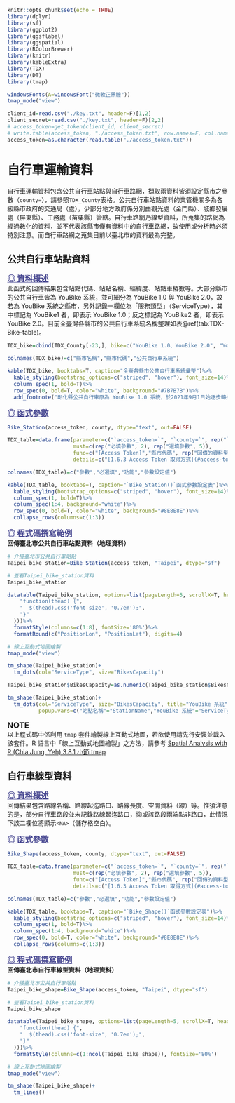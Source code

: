```r
knitr::opts_chunk$set(echo = TRUE)
library(dplyr)
library(sf)
library(ggplot2)
library(ggsflabel)
library(ggspatial)
library(RColorBrewer)
library(knitr)
library(kableExtra)
library(TDX)
library(DT)
library(tmap)

windowsFonts(A=windowsFont("微軟正黑體"))
tmap_mode("view")

client_id=read.csv("./key.txt", header=F)[1,2]
client_secret=read.csv("./key.txt", header=F)[2,2]
# access_token=get_token(client_id, client_secret)
# write.table(access_token, "./access_token.txt", row.names=F, col.names=F)
access_token=as.character(read.table("./access_token.txt"))
```

# **自行車運輸資料**
自行車運輸資料包含公共自行車站點與自行車路網，擷取兩資料皆須設定縣市之參數（`county=`），請參照`TDX_County`表格。公共自行車站點資料的業管機關多為各級縣市政府的交通局（處），少部分地方政府係分別由觀光處（金門縣）、城鄉發展處（屏東縣）、工務處（苗栗縣）管轄。自行車路網乃線型資料，所蒐集的路網為經過數化的資料，並不代表該縣市僅有資料中的自行車路網，故使用或分析時必須特別注意。而自行車路網之蒐集目前以臺北市的資料最為完整。  


## 公共自行車站點資料
<font color="#484891" size="4"><u>**◎ 資料概述**</u></font>  
此函式的回傳結果包含站點代碼、站點名稱、經緯度、站點車樁數等。大部分縣市的公共自行車皆為 YouBike 系統，並可細分為 YouBike 1.0 與 YouBike 2.0，故若為 YouBike 系統之縣市，另外記錄一欄位為「服務類型」（ServiceType），其中標記為 YouBike1 者，即表示 YouBike 1.0；反之標記為 YouBike2 者，即表示 YouBike 2.0。目前全臺灣各縣市的公共自行車系統名稱整理如表\@ref(tab:TDX-Bike-table)。  

```r
TDX_bike=cbind(TDX_County[-23,], bike=c("YouBike 1.0、YouBike 2.0", "YouBike 1.0、YouBike 2.0", "YouBike 1.0", "YouBike 1.0、YouBike 2.0 （ibike）", "T-Bike", "YouBike 2.0", "--", "YouBike 1.0", "--", "YouBike 1.0", "-- （參見備註）", "--", "--", "--", "YouBike 2.0", "Pbike", "--", "--", "--", "K Bike", "--", "--"))

colnames(TDX_bike)=c("縣市名稱","縣市代碼","公共自行車系統")

kable(TDX_bike, booktabs=T, caption="全臺各縣市公共自行車系統彙整")%>%
  kable_styling(bootstrap_options=c("striped", "hover"), font_size=14)%>%
  column_spec(1, bold=T)%>%
  row_spec(0, bold=T, color="white", background="#7B7B7B")%>%
  add_footnote("彰化縣公共自行車原為 YouBike 1.0 系統，於2021年9月1日始逐步轉換為 Moovo 無樁系統，惟目前此公共自行車的站點資料尚未匯入 TDX 平臺！", notation="symbol")
```


<font color="#484891" size="4"><u>**◎ 函式參數**</u></font>  
```r
Bike_Station(access_token, county, dtype="text", out=FALSE)
```

```r
TDX_table=data.frame(parameter=c("`access_token=`", "`county=`", rep("`dtype=`", 2), rep("`out=`", 3)),
                     must=c(rep("必填參數", 2), rep("選填參數", 5)),
                     func=c("[Access Token]","縣市代碼", rep("回傳的資料型態", 2), rep("匯出資料之路徑", 3)),
                     details=c("[1.6.3 Access Token 取得方式](#access-token-取得方式)", "請參照`TDX_County`表格，並確保所輸入的縣市具公共自行車系統", "`text`：純文字形式，其資料型態屬`data.frame` [**預設值**]", "`sf`：地理資料形式，其資料型態屬`sf`","`FALSE`：不匯出資料至本機 [**預設值**]" ,"若回傳的資料型態為「`text`」：路徑必須含有`.csv`或`.txt`", "若回傳的資料型態為「`sf`」：路徑必須含有`.shp`"))

colnames(TDX_table)=c("參數","必選填","功能","參數設定值")

kable(TDX_table, booktabs=T, caption="`Bike_Station()`函式參數設定表")%>%
  kable_styling(bootstrap_options=c("striped", "hover"), font_size=14)%>%
  column_spec(1, bold=T)%>%
  column_spec(1:4, background="white")%>%
  row_spec(0, bold=T, color="white", background="#8E8E8E")%>%
  collapse_rows(columns=c(1:3))
```

<font color="#484891" size="4"><u>**◎ 程式碼撰寫範例**</u></font>  
**回傳臺北市公共自行車站點資料（地理資料）**
```r
# 介接臺北市公共自行車站點
Taipei_bike_station=Bike_Station(access_token, "Taipei", dtype="sf")
```

```r
# 查看Taipei_bike_station資料
Taipei_bike_station
```

```r
datatable(Taipei_bike_station, options=list(pageLength=5, scrollX=T, headerCallback = DT::JS(
    "function(thead) {",
    "  $(thead).css('font-size', '0.7em');",
    "}"
  )))%>%
  formatStyle(columns=c(1:8), fontSize='80%')%>%
  formatRound(c("PositionLon", "PositionLat"), digits=4)
```

```r
# 線上互動式地圖繪製
tmap_mode("view")

tm_shape(Taipei_bike_station)+
  tm_dots(col="ServiceType", size="BikesCapacity")
```

```r
Taipei_bike_station$BikesCapacity=as.numeric(Taipei_bike_station$BikesCapacity)

tm_shape(Taipei_bike_station)+
  tm_dots(col="ServiceType", size="BikesCapacity", title="YouBike 系統", labels=c("YouBike 1.0","YouBike 2.0"),
          popup.vars=c("站點名稱"="StationName","YouBike 系統"="ServiceType","站點車樁數"="BikesCapacity"))
```

:::notice
<font size="4">**NOTE**</font>  
以上程式碼中係利用 `tmap` 套件繪製線上互動式地圖，若欲使用請先行安裝並載入該套件。R 語言中「線上互動式地圖繪製」之方法，請參考 [Spatial Analysis with R (Chia Jung, Yeh) 3.8.1 小節 tmap](https://chiajung-yeh.github.io/Spatial-Analysis/data-visualization-with-maps.html#tmap)
:::



## 自行車線型資料
<font color="#484891" size="4"><u>**◎ 資料概述**</u></font>  
回傳結果包含路線名稱、路線起迄路口、路線長度、空間資料（線）等。惟須注意的是，部分自行車路段並未記錄路線起迄路口，抑或該路段兩端點非路口，此情況下該二欄位將顯示`<NA>`（儲存格空白）。  

<font color="#484891" size="4"><u>**◎ 函式參數**</u></font>  
```r
Bike_Shape(access_token, county, dtype="text", out=FALSE)
```

```r
TDX_table=data.frame(parameter=c("`access_token=`", "`county=`", rep("`dtype=`", 2), rep("`out=`", 3)),
                     must=c(rep("必填參數", 2), rep("選填參數", 5)),
                     func=c("[Access Token]","縣市代碼", rep("回傳的資料型態", 2), rep("匯出資料之路徑", 3)),
                     details=c("[1.6.3 Access Token 取得方式](#access-token-取得方式)", "請參照`TDX_County`表格", "`text`：純文字形式，其資料型態屬`data.frame` [**預設值**]", "`sf`：地理資料形式，其資料型態屬`sf`","`FALSE`：不匯出資料至本機 [**預設值**]" ,"若回傳的資料型態為「`text`」：路徑必須含有`.csv`或`.txt`", "若回傳的資料型態為「`sf`」：路徑必須含有`.shp`"))

colnames(TDX_table)=c("參數","必選填","功能","參數設定值")

kable(TDX_table, booktabs=T, caption="`Bike_Shape()`函式參數設定表")%>%
  kable_styling(bootstrap_options=c("striped", "hover"), font_size=14)%>%
  column_spec(1, bold=T)%>%
  column_spec(1:4, background="white")%>%
  row_spec(0, bold=T, color="white", background="#8E8E8E")%>%
  collapse_rows(columns=c(1:3))
```

<font color="#484891" size="4"><u>**◎ 程式碼撰寫範例**</u></font>  
**回傳臺北市自行車線型資料（地理資料）**
```r
# 介接臺北市公共自行車站點
Taipei_bike_shape=Bike_Shape(access_token, "Taipei", dtype="sf")
```

```r
# 查看Taipei_bike_station資料
Taipei_bike_shape
```

```r
datatable(Taipei_bike_shape, options=list(pageLength=5, scrollX=T, headerCallback = DT::JS(
    "function(thead) {",
    "  $(thead).css('font-size', '0.7em');",
    "}"
  )))%>%
  formatStyle(columns=c(1:ncol(Taipei_bike_shape)), fontSize='80%')
```

```r
# 線上互動式地圖繪製
tmap_mode("view")

tm_shape(Taipei_bike_shape)+
  tm_lines()
```

